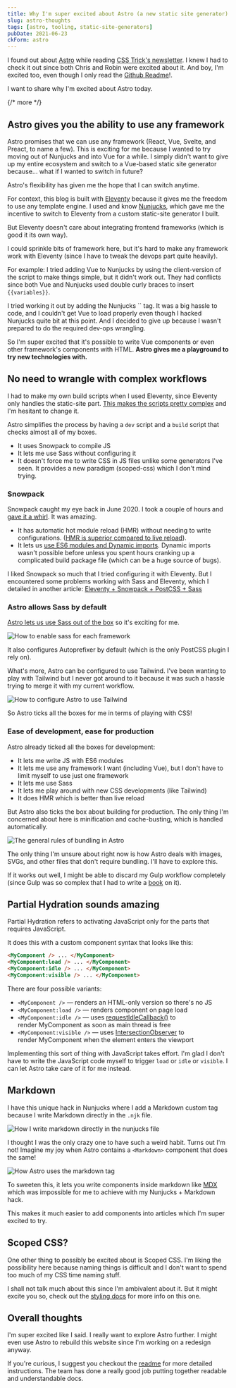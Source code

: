 ```yaml
---
title: Why I'm super excited about Astro (a new static site generator)
slug: astro-thoughts
tags: [astro, tooling, static-site-generators]
pubDate: 2021-06-23
ckForm: astro
---
```


I found out about [Astro](https://astro.build) while reading [CSS Trick's newsletter](https://css-tricks.com/newsletter/255-thoughts-on-astro/). I knew I had to check it out since both Chris and Robin were excited about it. And boy, I'm excited too, even though I only read the [Github Readme](https://github.com/snowpackjs/astro)!.

I want to share why I'm excited about Astro today.

{/* more */}

## Astro gives you the ability to use any framework

Astro promises that we can use any framework (React, Vue, Svelte, and Preact, to name a few). This is exciting for me because I wanted to try moving out of Nunjucks and into Vue for a while. I simply didn't want to give up my entire ecosystem and switch to a Vue-based static site generator because... what if I wanted to switch in future?

Astro's flexibility has given me the hope that I can switch anytime.

For context, this blog is built with [Eleventy](https://www.11ty.dev) because it gives me the freedom to use any template engine. I used and know [Nunjucks](https://mozilla.github.io/nunjucks/), which gave me the incentive to switch to Eleventy from a custom static-site generator I built.

But Eleventy doesn't care about integrating frontend frameworks (which is good it its own way).

I could sprinkle bits of framework here, but it's hard to make any framework work with Eleventy (since I have to tweak the devops part quite heavily).

For example: I tried adding Vue to Nunjucks by using the client-version of the script to make things simple, but it didn't work out. They had conflicts since both Vue and Nunjucks used double curly braces to insert `{{variables}}`.

I tried working it out by adding the Nunjucks `` tag. It was a big hassle to code, and I couldn't get Vue to load properly even though I hacked Nunjucks quite bit at this point. And I decided to give up because I wasn't prepared to do the required dev-ops wrangling.

So I'm super excited that it's possible to write Vue components or even other framework's components with HTML. **Astro gives me a playground to try new technologies with.**

## No need to wrangle with complex workflows

I had to make my own build scripts when I used Eleventy, since Eleventy only handles the static-site part. [This makes the scripts pretty complex](https://github.com/zellwk/zellwk.com/blob/v2.0.0/gulpfile.js) and I'm hesitant to change it.

Astro simplifies the process by having a `dev` script and a `build` script that checks almost all of my boxes.

- It uses Snowpack to compile JS
- It lets me use Sass without configuring it
- It doesn't force me to write CSS in JS files unlike some generators I've seen. It provides a new paradigm (scoped-css) which I don't mind trying.

### Snowpack

Snowpack caught my eye back in June 2020. I took a couple of hours and [gave it a whirl](https://zellwk.com/blog/first-look-at-snowpack/). It was amazing.

- It has automatic hot module reload (HMR) without needing to write configurations. ([HMR is superior compared to live reload](/blog/first-look-at-snowpack/#snowpack-dev-is-amazing)).
- It lets us [use ES6 modules and Dynamic imports](/blog/first-look-at-snowpack/#es6-modules-and-dynamic-imports). Dynamic imports wasn't possible before unless you spent hours cranking up a complicated build package file (which can be a huge source of bugs).

I liked Snowpack so much that I tried configuring it with Eleventy. But I encountered some problems working with Sass and Eleventy, which I detailed in another article: [Eleventy + Snowpack + PostCSS + Sass](https://zellwk.com/blog/eleventy-snowpack-sass-postcss/)

### Astro allows Sass by default

[Astro lets us use Sass out of the box](https://github.com/snowpackjs/astro/blob/main/docs/guides/styling.md) so it's exciting for me.

<Image
  src='/images/2021/astro-thoughts/sass.png'
  alt='How to enable sass for each framework'
/>

It also configures Autoprefixer by default (which is the only PostCSS plugin I rely on).

What's more, Astro can be configured to use Tailwind. I've been wanting to play with Tailwind but I never got around to it because it was such a hassle trying to merge it with my current workflow.

<Image
  src='/images/2021/astro-thoughts/tailwind.png'
  alt='How to configure Astro to use Tailwind'
/>

So Astro ticks all the boxes for me in terms of playing with CSS!

### Ease of development, ease for production

Astro already ticked all the boxes for development:

- It lets me write JS with ES6 modules
- It lets me use any framework I want (including Vue), but I don't have to limit myself to use just one framework
- It lets me use Sass
- It lets me play around with new CSS developments (like Tailwind)
- It does HMR which is better than live reload

But Astro also ticks the box about building for production. The only thing I'm concerned about here is minification and cache-busting, which is handled automatically.

<Image
  src='/images/2021/astro-thoughts/bundling.png'
  alt='The general rules of bundling in Astro'
/>

The only thing I'm unsure about right now is how Astro deals with images, SVGs, and other files that don't require bundling. I'll have to explore this.

If it works out well, I might be able to discard my Gulp workflow completely (since Gulp was so complex that I had to write a [book](https://automateyourworkflow.com) on it).

## Partial Hydration sounds amazing

Partial Hydration refers to activating JavaScript only for the parts that requires JavaScript.

It does this with a custom component syntax that looks like this:

```html
<MyComponent /> ... </MyComponent>
<MyComponent:load /> ... </MyComponent>
<MyComponent:idle /> ... </MyComponent>
<MyComponent:visible /> ... </MyComponent>
```

There are four possible variants:

- `<MyComponent />` — renders an HTML-only version so there's no JS
- `<MyComponent:load />` — renders component on page load
- `<MyComponent:idle />` — uses [requestIdleCallback()](https://developer.mozilla.org/en-US/docs/Web/API/Window/requestIdleCallback) to render MyComponent as soon as main thread is free
- `<MyComponent:visible />` — uses [IntersectionObserver](https://developer.mozilla.org/en-US/docs/Web/API/Intersection_Observer_API) to render MyComponent when the element enters the viewport

Implementing this sort of thing with JavaScript takes effort. I'm glad I don't have to write the JavaScript code myself to trigger `load` or `idle` or `visible`. I can let Astro take care of it for me instead.

## Markdown

I have this unique hack in Nunjucks where I add a Markdown custom tag because I write Markdown directly in the `.njk` file.

<Image
  src='/images/2021/astro-thoughts/markdown-custom-tag.png'
  alt='How I write markdown directly in the nunjucks file'
/>

I thought I was the only crazy one to have such a weird habit. Turns out I'm not! Imagine my joy when Astro contains a `<Markdown>` component that does the same!

<Image
  src='/images/2021/astro-thoughts/astro-markdown-tag.png'
  alt='How Astro uses the markdown tag'
/>

To sweeten this, it lets you write components inside markdown like [MDX](https://mdxjs.com) which was impossible for me to achieve with my Nunjucks + Markdown hack.

This makes it much easier to add components into articles which I'm super excited to try.

## Scoped CSS?

One other thing to possibly be excited about is Scoped CSS. I'm liking the possibility here because naming things is difficult and I don't want to spend too much of my CSS time naming stuff.

I shall not talk much about this since I'm ambivalent about it. But it might excite you so, check out the [styling docs](https://github.com/snowpackjs/astro/blob/main/docs/guides/styling.md) for more info on this one.

## Overall thoughts

I'm super excited like I said. I really want to explore Astro further. I might even use Astro to rebuild this website since I'm working on a redesign anyway.

If you're curious, I suggest you checkout the [readme](https://github.com/snowpackjs/astro) for more detailed instructions. The team has done a really good job putting together readable and understandable docs.
